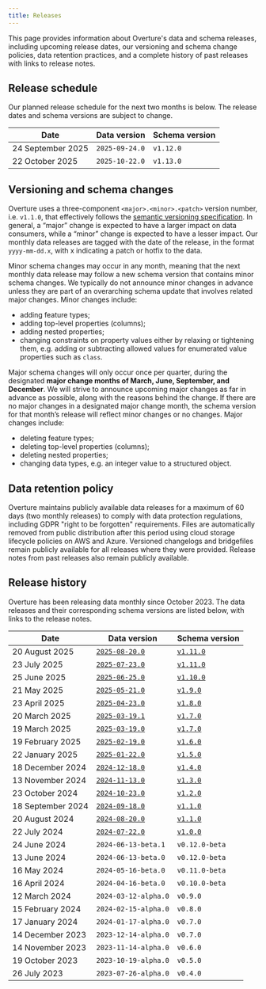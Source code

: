```yaml
---
title: Releases
---
```


This page provides information about Overture's data and schema releases, including upcoming release dates, our versioning and schema change policies, data retention practices, and a complete history of past releases with links to release notes.

## Release schedule

Our planned release schedule for the next two months is below. The release dates and schema versions are subject to change.

| Date | Data version | Schema version |
| ----- | ----- | ----- |
| 24 September 2025 | `2025-09-24.0` | `v1.12.0` |
| 22 October 2025 | `2025-10-22.0` | `v1.13.0` | 


## Versioning and schema changes

Overture uses a three-component `<major>.<minor>.<patch>` version number, i.e. `v1.1.0`, that effectively follows the [semantic versioning specification](https://semver.org/spec/v2.0.0.html). In general, a “major” change is expected to have a larger impact on data consumers, while a “minor” change is expected to have a lesser impact. Our monthly data releases are tagged with the date of the release, in the format `yyyy-mm-dd.x`, with x indicating a patch or hotfix to the data. 

Minor schema changes may occur in any month, meaning that the next monthly data release may follow a new schema version that contains minor schema changes. We typically do not announce minor changes in advance unless they are part of an overarching schema update that involves related major changes. Minor changes include: 
- adding feature types; 
- adding top-level properties (columns); 
- adding nested properties; 
- changing constraints on property values either by relaxing or tightening them, e.g. adding or subtracting allowed values for enumerated value properties such as `class`. 

Major schema changes will only occur once per quarter, during the designated **major change months of March, June, September, and December**. We will strive to announce upcoming major changes as far in advance as possible, along with the reasons behind the change. If there are no major changes in a designated major change month, the schema version for that month’s release will reflect minor changes or no changes. Major changes include: 
- deleting feature types;
- deleting top-level properties (columns); 
- deleting nested properties;
- changing data types, e.g. an integer value to a structured object. 

## Data retention policy

Overture maintains publicly available data releases for a maximum of 60 days (two monthly releases) to comply with data protection regulations, including GDPR "right to be forgotten" requirements. Files are automatically removed from public distribution after this period using cloud storage lifecycle policies on AWS and Azure. Versioned changelogs and bridgefiles remain publicly available for all releases where they were provided. Release notes from past releases also remain publicly available.


## Release history

Overture has been releasing data monthly since October 2023. The data releases and their corresponding schema versions are listed below, with links to the release notes. 

| Date | Data version | Schema version |
| ----- | ----- | ----- |
| 20 August 2025 | [`2025-08-20.0`](https://docs.overturemaps.org/blog/2025/08/20/release-notes/) | [`v1.11.0`](https://github.com/OvertureMaps/schema/releases/tag/v1.11.0) |
| 23 July 2025 | [`2025-07-23.0`](https://docs.overturemaps.org/blog/2025/07/23/release-notes/) | [`v1.11.0`](https://github.com/OvertureMaps/schema/releases/tag/v1.11.0) | 
| 25 June 2025	| [`2025-06-25.0`](https://docs.overturemaps.org/blog/2025/06/25/release-notes/) | [`v1.10.0`](https://github.com/OvertureMaps/schema/releases/tag/v1.10.0)| 
| 21 May 2025	| [`2025-05-21.0`](https://docs.overturemaps.org/blog/2025/05/21/release-notes/) | [`v1.9.0`](https://github.com/OvertureMaps/schema/releases/tag/v1.9.0) | 
| 23 April 2025 | [`2025-04-23.0`](https://docs.overturemaps.org/blog/2025/04/23/release-notes/) | [`v1.8.0`](https://github.com/OvertureMaps/schema/releases/tag/v1.8.0) | 
| 20 March 2025 | [`2025-03-19.1`](https://docs.overturemaps.org/blog/2025/03/19/release-notes/) | [`v1.7.0`](https://github.com/OvertureMaps/schema/releases/tag/v1.7.0) |
| 19 March 2025 | [`2025-03-19.0`](https://docs.overturemaps.org/blog/2025/03/19/release-notes/) | [`v1.7.0`](https://github.com/OvertureMaps/schema/releases/tag/v1.7.0) |
| 19 February 2025 | [`2025-02-19.0`](https://docs.overturemaps.org/blog/2025/02/19/release-notes/) | [`v1.6.0`](https://github.com/OvertureMaps/schema/releases/tag/v1.6.0) | 
| 22 January 2025 | [`2025-01-22.0`](https://docs.overturemaps.org/blog/2025/01/22/release-notes/)| [`v1.5.0`](https://github.com/OvertureMaps/schema/releases/tag/v1.5.0) | 
| 18 December 2024 | [`2024-12-18.0`](https://docs.overturemaps.org/blog/2024-12-18.0/) | [`v1.4.0`](https://github.com/OvertureMaps/schema/releases/tag/v1.4.0) |
| 13 November 2024	| [`2024-11-13.0`](https://docs.overturemaps.org/blog/2024-11-13.0/) | [`v1.3.0`](https://github.com/OvertureMaps/schema/releases/tag/v1.3.0) | 
| 23 October 2024 | [`2024-10-23.0`](https://docs.overturemaps.org/blog/2024-10-23.0/) | [`v1.2.0`](https://github.com/OvertureMaps/schema/releases/tag/v1.2.0) | 
| 18 September 2024 | [`2024-09-18.0`](https://docs.overturemaps.org/blog/2024-09-18.0/) | [`v1.1.0`](https://github.com/OvertureMaps/schema/releases/tag/v1.1.0) |
| 20 August 2024	| [`2024-08-20.0`](https://docs.overturemaps.org/blog/2024-08-20.0/) | [`v1.1.0`](https://github.com/OvertureMaps/schema/releases/tag/v1.1.0) | 
| 22 July 2024 | [`2024-07-22.0`](https://docs.overturemaps.org/blog/2024-07-22.0/) | [`v1.0.0`](https://github.com/OvertureMaps/schema/releases/tag/v1.0.0) | 
| 24 June 2024 | `2024-06-13-beta.1` | `v0.12.0-beta` |
| 13 June 2024 | `2024-06-13-beta.0` | `v0.12.0-beta` |
| 16 May 2024	| `2024-05-16-beta.0` | `v0.11.0-beta` | 
| 16 April 2024 | `2024-04-16-beta.0` | `v0.10.0-beta` | 
| 12 March 2024 | `2024-03-12-alpha.0` | `v0.9.0` |
| 15 February 2024	| `2024-02-15-alpha.0` | `v0.8.0` | 
| 17 January 2024 | `2024-01-17-alpha.0` | `v0.7.0` | 
| 14 December 2023 | `2023-12-14-alpha.0` | `v0.7.0` |
| 14 November 2023 | `2023-11-14-alpha.0` | `v0.6.0` |
| 19 October 2023	| `2023-10-19-alpha.0` | `v0.5.0`| 
| 26 July 2023 | `2023-07-26-alpha.0` | `v0.4.0`  | 
